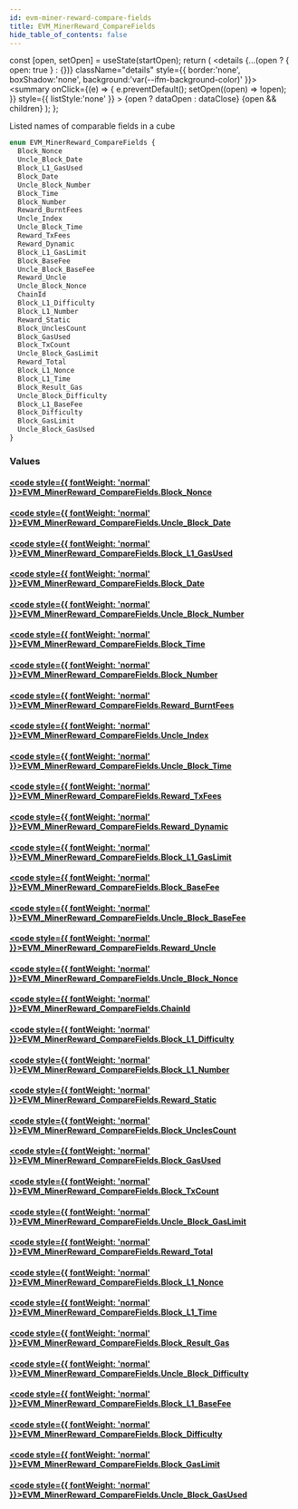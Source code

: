 ```yaml
---
id: evm-miner-reward-compare-fields
title: EVM_MinerReward_CompareFields
hide_table_of_contents: false
---
```







  const [open, setOpen] = useState(startOpen);
  return (
    <details {...(open ? { open: true } : {})} className="details" style={{ border:'none', boxShadow:'none', background:'var(--ifm-background-color)' }}>
      <summary
        onClick={(e) => {
          e.preventDefault();
          setOpen((open) => !open);
        }}
        style={{ listStyle:'none' }}
      >
      {open ? dataOpen : dataClose}
      </summary>
      {open && children}
    </details>
  );
};




Listed names of comparable fields in a cube


```graphql
enum EVM_MinerReward_CompareFields {
  Block_Nonce
  Uncle_Block_Date
  Block_L1_GasUsed
  Block_Date
  Uncle_Block_Number
  Block_Time
  Block_Number
  Reward_BurntFees
  Uncle_Index
  Uncle_Block_Time
  Reward_TxFees
  Reward_Dynamic
  Block_L1_GasLimit
  Block_BaseFee
  Uncle_Block_BaseFee
  Reward_Uncle
  Uncle_Block_Nonce
  ChainId
  Block_L1_Difficulty
  Block_L1_Number
  Reward_Static
  Block_UnclesCount
  Block_GasUsed
  Block_TxCount
  Uncle_Block_GasLimit
  Reward_Total
  Block_L1_Nonce
  Block_L1_Time
  Block_Result_Gas
  Uncle_Block_Difficulty
  Block_L1_BaseFee
  Block_Difficulty
  Block_GasLimit
  Uncle_Block_GasUsed
}
```




### Values

#### [<code style={{ fontWeight: 'normal' }}>EVM_MinerReward_CompareFields.<b>Block_Nonce</b></code>](#) 
> 
> 

#### [<code style={{ fontWeight: 'normal' }}>EVM_MinerReward_CompareFields.<b>Uncle_Block_Date</b></code>](#) 
> 
> 

#### [<code style={{ fontWeight: 'normal' }}>EVM_MinerReward_CompareFields.<b>Block_L1_GasUsed</b></code>](#) 
> 
> 

#### [<code style={{ fontWeight: 'normal' }}>EVM_MinerReward_CompareFields.<b>Block_Date</b></code>](#) 
> 
> 

#### [<code style={{ fontWeight: 'normal' }}>EVM_MinerReward_CompareFields.<b>Uncle_Block_Number</b></code>](#) 
> 
> 

#### [<code style={{ fontWeight: 'normal' }}>EVM_MinerReward_CompareFields.<b>Block_Time</b></code>](#) 
> 
> 

#### [<code style={{ fontWeight: 'normal' }}>EVM_MinerReward_CompareFields.<b>Block_Number</b></code>](#) 
> 
> 

#### [<code style={{ fontWeight: 'normal' }}>EVM_MinerReward_CompareFields.<b>Reward_BurntFees</b></code>](#) 
> 
> 

#### [<code style={{ fontWeight: 'normal' }}>EVM_MinerReward_CompareFields.<b>Uncle_Index</b></code>](#) 
> 
> 

#### [<code style={{ fontWeight: 'normal' }}>EVM_MinerReward_CompareFields.<b>Uncle_Block_Time</b></code>](#) 
> 
> 

#### [<code style={{ fontWeight: 'normal' }}>EVM_MinerReward_CompareFields.<b>Reward_TxFees</b></code>](#) 
> 
> 

#### [<code style={{ fontWeight: 'normal' }}>EVM_MinerReward_CompareFields.<b>Reward_Dynamic</b></code>](#) 
> 
> 

#### [<code style={{ fontWeight: 'normal' }}>EVM_MinerReward_CompareFields.<b>Block_L1_GasLimit</b></code>](#) 
> 
> 

#### [<code style={{ fontWeight: 'normal' }}>EVM_MinerReward_CompareFields.<b>Block_BaseFee</b></code>](#) 
> 
> 

#### [<code style={{ fontWeight: 'normal' }}>EVM_MinerReward_CompareFields.<b>Uncle_Block_BaseFee</b></code>](#) 
> 
> 

#### [<code style={{ fontWeight: 'normal' }}>EVM_MinerReward_CompareFields.<b>Reward_Uncle</b></code>](#) 
> 
> 

#### [<code style={{ fontWeight: 'normal' }}>EVM_MinerReward_CompareFields.<b>Uncle_Block_Nonce</b></code>](#) 
> 
> 

#### [<code style={{ fontWeight: 'normal' }}>EVM_MinerReward_CompareFields.<b>ChainId</b></code>](#) 
> 
> 

#### [<code style={{ fontWeight: 'normal' }}>EVM_MinerReward_CompareFields.<b>Block_L1_Difficulty</b></code>](#) 
> 
> 

#### [<code style={{ fontWeight: 'normal' }}>EVM_MinerReward_CompareFields.<b>Block_L1_Number</b></code>](#) 
> 
> 

#### [<code style={{ fontWeight: 'normal' }}>EVM_MinerReward_CompareFields.<b>Reward_Static</b></code>](#) 
> 
> 

#### [<code style={{ fontWeight: 'normal' }}>EVM_MinerReward_CompareFields.<b>Block_UnclesCount</b></code>](#) 
> 
> 

#### [<code style={{ fontWeight: 'normal' }}>EVM_MinerReward_CompareFields.<b>Block_GasUsed</b></code>](#) 
> 
> 

#### [<code style={{ fontWeight: 'normal' }}>EVM_MinerReward_CompareFields.<b>Block_TxCount</b></code>](#) 
> 
> 

#### [<code style={{ fontWeight: 'normal' }}>EVM_MinerReward_CompareFields.<b>Uncle_Block_GasLimit</b></code>](#) 
> 
> 

#### [<code style={{ fontWeight: 'normal' }}>EVM_MinerReward_CompareFields.<b>Reward_Total</b></code>](#) 
> 
> 

#### [<code style={{ fontWeight: 'normal' }}>EVM_MinerReward_CompareFields.<b>Block_L1_Nonce</b></code>](#) 
> 
> 

#### [<code style={{ fontWeight: 'normal' }}>EVM_MinerReward_CompareFields.<b>Block_L1_Time</b></code>](#) 
> 
> 

#### [<code style={{ fontWeight: 'normal' }}>EVM_MinerReward_CompareFields.<b>Block_Result_Gas</b></code>](#) 
> 
> 

#### [<code style={{ fontWeight: 'normal' }}>EVM_MinerReward_CompareFields.<b>Uncle_Block_Difficulty</b></code>](#) 
> 
> 

#### [<code style={{ fontWeight: 'normal' }}>EVM_MinerReward_CompareFields.<b>Block_L1_BaseFee</b></code>](#) 
> 
> 

#### [<code style={{ fontWeight: 'normal' }}>EVM_MinerReward_CompareFields.<b>Block_Difficulty</b></code>](#) 
> 
> 

#### [<code style={{ fontWeight: 'normal' }}>EVM_MinerReward_CompareFields.<b>Block_GasLimit</b></code>](#) 
> 
> 

#### [<code style={{ fontWeight: 'normal' }}>EVM_MinerReward_CompareFields.<b>Uncle_Block_GasUsed</b></code>](#) 
> 
> 



